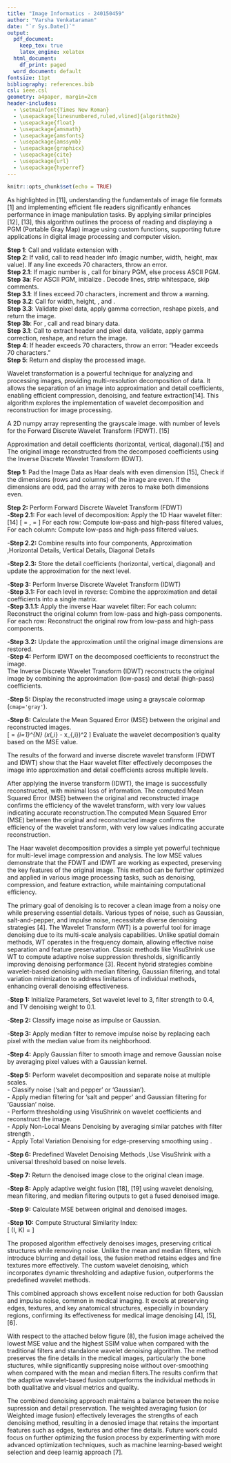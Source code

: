 ```yaml
---
title: "Image Informatics - 240150459"
author: "Varsha Venkataraman"
date: "`r Sys.Date()`"
output:
  pdf_document:
    keep_tex: true
    latex_engine: xelatex
  html_document:
    df_print: paged
  word_document: default
fontsize: 11pt
bibliography: references.bib
csl: ieee.csl
geometry: a4paper, margin=2cm
header-includes:
  - \setmainfont{Times New Roman}
  - \usepackage[linesnumbered,ruled,vlined]{algorithm2e}
  - \usepackage{float}
  - \usepackage{amsmath}
  - \usepackage{amsfonts}
  - \usepackage{amssymb}
  - \usepackage{graphicx}
  - \usepackage{cite}
  - \usepackage{url}
  - \usepackage{hyperref}
---
```


```r
knitr::opts_chunk$set(echo = TRUE)
```

\section*{\underline{Task 01 \textendash{} Image Reading and Displaying}}

\subsubsection*{\underline{Brief Introduction}}

As highlighted in [11], understanding the fundamentals of image file formats [1] and implementing efficient file readers significantly enhances performance in image manipulation tasks. By applying similar principles [12], [13], this algorithm outlines the process of reading and displaying a PGM (Portable Gray Map) image using custom functions, supporting future applications in digital image processing and computer vision.

\subsubsection*{\underline{Algorithm for Image Reading and Displaying}}
**Step 1**: Call \texttt{process\_image()} and validate \texttt{.pgm} extension with \texttt{validate\_pgm\_file()}.  
**Step 2**: If valid, call \texttt{image\_read()} to read header info (magic number, width, height, max value). If any line exceeds 70 characters, throw an error.  
**Step 2.1**: If magic number is \texttt{'P5'}, call \texttt{process\_pgm\_noisyImage()} for binary PGM, else process ASCII PGM.  
**Step 3a**: For ASCII PGM, initialize \texttt{warning\_count = 0}. Decode lines, strip whitespace, skip comments.  
**Step 3.1**: If lines exceed 70 characters, increment \texttt{warning\_count} and throw a warning.  
**Step 3.2**: Call \texttt{read\_pgm\_header()} for width, height, \texttt{max\_value}, and \texttt{pixel\_lines}.  
**Step 3.3**: Validate pixel data, apply gamma correction, reshape pixels, and return the image.  
**Step 3b**: For \texttt{'P5'}, call \texttt{process\_pgm\_noisyImage()} and read binary data.  
**Step 3.1**: Call \texttt{read\_binary\_lines()} to extract header and pixel data, validate, apply gamma correction, reshape, and return the image.  
**Step 4**: If header exceeds 70 characters, throw an error: "Header exceeds 70 characters."  
**Step 5**: Return and display the processed image.

\subsubsection*{\underline{Key Findings}}

\begin{itemize}
    \item \textbf{Format Validation:} Successfully differentiated between P2 (ASCII) and P5 (Binary) PGM formats, handled the header information ensuring robust input handling for both types.
    \item \textbf{Custom Implementation:} Implemented a detailed algorithm for reading and processing PGM files, demonstrating an understanding of file handling and image processing concepts.
    \item \textbf{Gamma Correction:} Applied gamma correction to adjust pixel intensity levels, improving image representation for visualization.[1]
\end{itemize}

\subsubsection*{\underline{Results and Conclusion}}

\begin{itemize}
        \item Successfully processed and displayed a the provided PGM image file. The pixel intensities were accurately read, reshaped, and visualized.
        \item  Validated file formats and handled invalid formats with appropriate errors. Algorithm handled images of varying sizes and formats efficiently. Displayed with clear intensity differentiation and enhanced visibility through gamma correction.
    \item \textbf{Robust Workflow and learning outcome:} The algorithm ensures correctness and efficiency in processing PGM images.Gained a deeper understanding of image file formats, header parsing, data validation, and visualization techniques.
\end{itemize}

\subsubsection*{\underline{Flow Chart}}
\begin{figure}[H]
\centering
\includegraphics[width=\textwidth,height=\textheight,keepaspectratio]{~/Downloads/pgm.png}
\caption{Flowchart illustrating the PGM processing algorithm.}
\label{fig:flowchart}
\end{figure}

\subsubsection*{\underline{Output}}
\begin{figure}[H]
\centering
\includegraphics[width=0.4\textwidth,height=0.4\textheight,keepaspectratio]{~/Downloads/original.jpeg}
\caption{Output of Image by read function.}
\label{fig:flowchart}
\end{figure}

\section*{\underline{Task 02 \textendash{} Wavelet decomposition}}

\subsubsection*{\underline{Brief Introduction}}

Wavelet transformation is a powerful technique for analyzing and processing images, providing multi-resolution decomposition of data. It allows the separation of an image into approximation and detail coefficients, enabling efficient compression, denoising, and feature extraction[14]. This algorithm explores the implementation of wavelet decomposition and reconstruction for image processing.

\textbf{Input:} A 2D numpy array representing the grayscale image. with number of levels for the Forward Discrete Wavelet Transform (FDWT). [15]

\textbf{Output:} Approximation and detail coefficients (horizontal, vertical, diagonal).[15] and The original image reconstructed from the decomposed coefficients using the Inverse Discrete Wavelet Transform (IDWT).

\subsubsection*{\underline{Algorithm for Haar Wavelet Transformation and Image Reconstruction}}

**Step 1:** Pad the Image Data  as Haar deals with even dimension [15], Check if the dimensions (rows and columns) of the image are even. If the dimensions are odd, pad the array with zeros to make both dimensions even.  

**Step 2:** Perform Forward Discrete Wavelet Transform (FDWT)  
  -**Step 2.1:** For each level of decomposition: Apply the 1D Haar wavelet filter:  [14]
        \[
          \text{Low-pass filter output} = \frac{x_{2n} + x_{2n+1}}{sqrt(2)}, \quad            \text{High-pass filter output} = \frac{x_{2n} - x_{2n+1}}{sqrt(2)}
        \]
 For each row: Compute low-pass and high-pass filtered values, For each column: Compute low-pass and high-pass filtered values.  

  -**Step 2.2:** Combine results into four components, Approximation ,Horizontal Details, Vertical Details, Diagonal Details
  
-**Step 2.3:** Store the detail coefficients (horizontal, vertical, diagonal) and update the approximation for the next level.  

-**Step 3:** Perform Inverse Discrete Wavelet Transform (IDWT)  
  -**Step 3.1:** For each level in reverse: Combine the approximation and detail coefficients into a single matrix.  
  -**Step 3.1.1:** Apply the inverse Haar wavelet filter:  For each column: Reconstruct the original column from low-pass and high-pass components.  For each row: Reconstruct the original row from low-pass and high-pass components.  
    
  -**Step 3.2:** Update the approximation until the original image dimensions are restored.  
-**Step 4:** Perform IDWT on the decomposed coefficients to reconstruct the image.  
\hspace{2cm} The Inverse Discrete Wavelet Transform (IDWT) reconstructs the original image by combining the approximation (low-pass) and detail (high-pass) coefficients.

-**Step 5:**  Display the reconstructed image using a grayscale colormap (`cmap='gray'`).  

-**Step 6:** Calculate the Mean Squared Error (MSE) between the original and reconstructed images.  
\[
\text{MSE} = \frac{1}{N} \sum_{i=1}^{N} (x_{\text{original},i} - x_{\text{reconstructed},i})^2
\] 
Evaluate the wavelet decomposition's quality based on the MSE value.  

\subsubsection*{\underline{Key Findings and results}}
The results of the forward and inverse discrete wavelet transform (FDWT and IDWT) show that the Haar wavelet filter effectively decomposes the image into approximation and detail coefficients across multiple levels. 

\begin{figure}[H]
\centering
\includegraphics[width=0.4\textwidth,height=0.4\textheight,keepaspectratio]{~/Downloads/wavelettransform.jpeg}
\caption{Output of Image by read function.}
\label{fig:flowchart}
\end{figure}

After applying the inverse transform (IDWT), the image is successfully reconstructed, with minimal loss of information. The computed Mean Squared Error (MSE) between the original and reconstructed image confirms the efficiency of the wavelet transform, with very low values indicating accurate reconstruction.The computed Mean Squared Error (MSE) between the original and reconstructed image confirms the efficiency of the wavelet transform, with very low values indicating accurate reconstruction.
 
\begin{figure}[H]
\centering
\includegraphics[width=0.4\textwidth,height=0.4\textheight,keepaspectratio]{~/Downloads/comparison.jpeg}
\caption{Output of Image by read function.}
\label{fig:flowchart}
\end{figure}

\subsubsection*{\underline{Flow Chart}}
\begin{figure}[H]
\centering
\includegraphics[width=\textwidth,height=\textheight,keepaspectratio]{~/Downloads/task2.png}
\caption{Flowchart illustrating forward wavelet decomposition algorithm.}
\label{fig:flowchart}
\end{figure}

\begin{figure}[H]
\centering
\includegraphics[width=\textwidth,height=\textheight,keepaspectratio]{~/Downloads/inverse.jpg}
\caption{Flowchart illustrating inverse wavelet decomposition algorithm.}
\end{figure}

\begin{figure}[H]
\centering
\includegraphics[width=0.8\textwidth]{~/Desktop/IINFO/mse.png}
\caption{Flowchart illustrating MSE calculation algorithm.}
\end{figure}

\subsubsection*{\underline{Discussions and Conclusions}}
The Haar wavelet decomposition provides a simple yet powerful technique for multi-level image compression and analysis. The low MSE values demonstrate that the FDWT and IDWT are working as expected, preserving the key features of the original image. This method can be further optimized and applied in various image processing tasks, such as denoising, compression, and feature extraction, while maintaining computational efficiency.

\section*{\underline{Task 03 \textendash{} Image Denoising }}

\subsubsection*{\underline{Brief Introduction}}

The primary goal of denoising is to recover a clean image from a noisy one while preserving essential details. Various types of noise, such as Gaussian, salt-and-pepper, and impulse noise, necessitate diverse denoising strategies [4]. The Wavelet Transform (WT) is a powerful tool for image denoising due to its multi-scale analysis capabilities. Unlike spatial domain methods, WT operates in the frequency domain, allowing effective noise separation and feature preservation. Classic methods like VisuShrink use WT to compute adaptive noise suppression thresholds, significantly improving denoising performance [3].
Recent hybrid strategies combine wavelet-based denoising with median filtering, Gaussian filtering, and total variation minimization to address limitations of individual methods, enhancing overall denoising effectiveness.

\subsubsection*{\underline{Algorithm: Image Denoising using Wavelet Transform}}

-**Step 1:** Initialize Parameters, Set wavelet level to 3, filter strength \texttt{nlm\_h} to 0.4, and TV denoising weight \texttt{tv\_weight} to 0.1.  

-**Step 2:** Classify image noise as impulse or Gaussian.  

-**Step 3:** Apply median filter to remove impulse noise by replacing each pixel with the median value from its neighborhood.  

-**Step 4:** Apply Gaussian filter to smooth image and remove Gaussian noise by averaging pixel values with a Gaussian kernel.  

-**Step 5:** Perform wavelet decomposition and separate noise at multiple scales.  
  - Classify noise ('salt and pepper' or 'Gaussian').  
  - Apply median filtering for 'salt and pepper' and Gaussian filtering for 'Gaussian' noise.  
  - Perform thresholding using VisuShrink on wavelet coefficients and reconstruct the image.  
  - Apply Non-Local Means Denoising by averaging similar patches with filter strength \texttt{nlm\_h}.  
  - Apply Total Variation Denoising for edge-preserving smoothing using \texttt{tv\_weight}.  

-**Step 6:** Predefined Wavelet Denoising Methods ,Use VisuShrink with a universal threshold based on noise levels.  

-**Step 7:** Return the denoised image close to the original clean image.  

-**Step 8:** Apply adaptive weight fusion [18], [19] using wavelet denoising, mean filtering, and median filtering outputs to get a fused denoised image.  

-**Step 9:** Calculate MSE between original and denoised images.  

-**Step 10:** Compute Structural Similarity Index:  
\[
\text{SSIM}(I, K) = \frac{(2\mu_I \mu_K + c_1)(2\sigma_{IK} + c_2)}{(\mu_I^2 + \mu_K^2 + c_1)(\sigma_I^2 + \sigma_K^2 + c_2)}
\]

\subsubsection*{\underline{Key findings:}}

The proposed algorithm effectively denoises images, preserving critical structures while removing noise. Unlike the mean and median filters, which introduce blurring and detail loss, the fusion method retains edges and fine textures more effectively. The custom wavelet denoising, which incorporates dynamic thresholding and adaptive fusion, outperforms the predefined wavelet methods.

This combined approach shows excellent noise reduction for both Gaussian and impulse noise, common in medical imaging. It excels at preserving edges, textures, and key anatomical structures, especially in boundary regions, confirming its effectiveness for medical image denoising [4], [5], [6].


\subsubsection*{\underline{Result:}}

With respect to the attached below figure (8), the fusion image acheived the lowest MSE value and the highest SSIM value when compared with the traditional filters and standalone wavelet denoising algorithm. The method preserves the fine details in the medical images, particularly the bone stuctures, while significantly suppresing noise without over-smoothing when compared with the mean and median filters.The results confirm that the adaptive wavelet-based fusion outperforms the individual methods in both qualitative and visual metrics and quality.

\begin{figure}[H]
\centering
\includegraphics[width=0.5\textwidth,height=0.5\textheight,keepaspectratio]{~/Downloads/valueresult.jpeg}
\caption{Comparison metrics}
\end{figure}

\subsubsection*{\underline{Image Denoising Flowchart }}
\begin{figure}[H]
\centering
\includegraphics[width=\textwidth,height=\textheight,keepaspectratio]{~/Downloads/task3.png}
\caption{Flowchart illustrating Image Denoising algorithm.}
\end{figure}

\subsubsection*{\underline{Conclusion:}}
\begin{figure}[H]
\centering
\includegraphics[width=0.5\textwidth,height=0.5\textheight,keepaspectratio]{~/Downloads/result.jpeg}
\end{figure}
The combined denoising approach maintains a balance between the noise supression and detail preservation. The weighted averaging fusion (or Weighted image fusion) effectively leverages the strengths of each denoising method, resulting in a denosied image that retains the important features such as edges, textures and other fine details. Future work could focus on further optimizing the fusion process by experimenting with more advanced optimization techniques, such as machine learning-based weight selection and deep learnig approach [7].

\renewcommand{\refname}{\textbf{References}}
\begin{thebibliography}{}

\bibitem{pgm_specification} 
Netpbm Documentation, "PGM (Portable Gray Map) image format specification," 2024. [Online]. Available: \url{https://netpbm.sourceforge.net/doc/pgm.html}. [Accessed: Dec. 28, 2024].

\bibitem{5231532} 
L. Hongqiao and W. Shengqian, "A new image denoising method using wavelet transform," in  \textit{Proc. 2009 Int. Forum Inf. Technol. Appl.}, 2009, pp. 111–114, doi: 10.1109/IFITA.2009.47.

\bibitem{article} 
B. K. S. Kumar, "Image denoising based on non-local means filter and its method noise thresholding,"  \textit{Signal, Image Video Process.}, vol. 7, pp. 1211–1227, Nov. 2013, doi: 10.1007/s11760-012-0389-y.

\bibitem{5364696}
G. Xi, W. Sun, and L. Ma, "Mixed wavelet and median filter for image denoising," in  \textit{Proc. 2009 Int. Conf. Comput. Intell. Softw. Eng.}, 2009, pp. 1–4, doi: 10.1109/CISE.2009.5364696.

\bibitem{6780128}
A. Boyat and B. K. Joshi, "Image denoising using wavelet transform and median filtering," in  \textit{Proc. 2013 Nirma Univ. Int. Conf. Eng. (NUiCONE)}, 2013, pp. 1–6, doi: 10.1109/NUiCONE.2013.6780128.

\bibitem{7396441}
Q. Song, L. Ma, J. Cao, and X. Han, "Image denoising based on mean filter and wavelet transform," in  \textit{Proc. 2015 4th Int. Conf. Adv. Inf. Technol. Sens. Appl. (AITS)}, 2015, pp. 39–42, doi: 10.1109/AITS.2015.17.

\bibitem{liu2023}
C. Liu and L. Zhang, "A novel denoising algorithm based on wavelet and non-local moment mean filtering,"  \textit{Electronics}, vol. 12, no. 6, p. 1461, 2023, doi: 10.3390/electronics12061461.

\bibitem{parmar2013}
P. L. Parmar, "Image denoising using VisuShrink algorithm," \textit{Vishwakarma Gov. Eng. Coll. J.}, vol. 2, no. 2, pp. 762–764, 2013.

\bibitem{1467423}
A. Buades, B. Coll, and J.-M. Morel, "A non-local algorithm for image denoising," in \textit{Proc. IEEE Comput. Soc. Conf. Comput. Vis. Pattern Recognit. (CVPR)}, vol. 2, 2005, pp. 60–65, doi: 10.1109/CVPR.2005.38.

\bibitem{dd1519c0884743e0848e32a61c483198} 
M. Mittermary, S. G. Nikolov, H. Hutter, and M. Grasserbauer, "Wavelet de-noising of Gaussian peaks: A comparative study," \textit{Chemometrics and Intelligent Laboratory Systems}, vol. 34, pp. 187--202, 1996.

\bibitem{article} 
S. Pawar, P. Halgaonkar, J. W. Bakal, and V. M. Wadhai, 
"Implementation of PPM image processing and median filtering," 
\textit{International Journal of Computer Applications}, 
vol. 14, 2011. 
doi: 10.5120/1843-2489.

\bibitem 
Available: \url{https://ilkerbayram.github.io/ehb372e/HaarDWT/}

\bibitem
Available: \url{https://github.com/Tanu-N-Prabhu/Python/blob/master/Reading\_An\_Image\_In\_Python\_(Without\_Using\_
Special\_Libraries).ipynb}

\bibitem{}
C. S. Leung and S. Kulkarni, \url{"Implementation of wavelet decomposition and reconstruction for an image using TMS320C6701}," \textit{Electrical Engineering Department, Texas A\&M University-Kingsville}, Kingsville, Texas 78363.

\bibitem{}
Available: \url{https://uk.mathworks.com/help/wavelet/ref/haart.html}

\bibitem{}
Available: \url{https://stackoverflow.com/questions/57439509/implementing-haar-wavelet-in-python-without-packages}

\bibitem {}
S. Kavitha and H. Inbarani, “COVID-19 and MRI Image Denoising Using Wavelet Transform and Basic Filtering,” 2021 5th International Conference on Intelligent Computing and Control Systems (ICICCS)

\bibitem{}
L. Song, Y. Lin, W. Feng, and M. Zhao, “A Novel Automatic Weighted Image Fusion Algorithm,” State Key Laboratory of Precision Measuring Technology and Instruments, Tianjin University.

\bibitem{}
G. Qi, G. Hu, N. Mazur, H. Liang, and M. Haner, “A Novel Multi-Modality Image Simultaneous Denoising and Fusion Method Based on Sparse Representation,”

\end{thebibliography}


